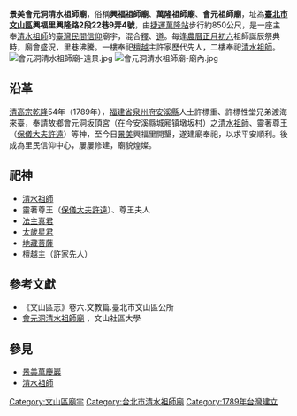 '''景美會元洞清水祖師廟'''，俗稱'''興福祖師廟'''、'''萬隆祖師廟'''、'''會元祖師廟'''，址為'''[[臺北市|臺北市]][[文山區|文山區]]興福里興隆路2段22巷9弄4號'''，由[[捷運萬隆站|捷運萬隆站]]步行約850公尺，是一座主奉[[清水祖師|清水祖師]]的[[臺灣民間信仰|臺灣民間信仰]]廟宇，混合[[釋教|釋]]、[[道教|道]]。每逢[[農曆|農曆]][[正月初六|正月初六]]祖師誕辰祭典時，廟會盛況，里巷沸騰。一樓奉祀[[檀越|檀越]]主許家歷代先人，二樓奉祀[[清水祖師|清水祖師]]。
[[File:會元洞清水祖師廟-遠景.jpg|thumb]]
[[File:會元洞清水祖師廟-廟內.jpg|thumb]]

==沿革==
[[清高宗|清高宗]][[乾隆|乾隆]]54年（1789年），[[福建省|福建省]][[泉州府|泉州府]][[安溪縣|安溪縣]]人士許標重、許標性堂兄弟渡海來臺，奉請故鄉會元洞坂頂宮（在今安溪縣城厢镇墩坂村）之[[清水祖師|清水祖師]]、靈著尊王（[[保儀大夫|保儀大夫]][[許遠|許遠]]）等神，至今日[[景美|景美]]興福里開墾，遂建廟奉祀，以求平安順利。後成為里民信仰中心，屢屢修建，廟貌煌燦。

==祀神==
* [[清水祖師|清水祖師]]
* 靈著尊王（[[保儀大夫|保儀大夫]][[許遠|許遠]]）、尊王夫人
* [[法主真君|法主真君]]
* [[太歲星君|太歲星君]]
* [[地藏菩薩|地藏菩薩]]
* 檀越主（許家先人）


==參考文獻==
*《文山區志》卷六.文教篇.臺北市文山區公所
*[https://www.wenshan.org.tw/index.php/%E6%96%87%E5%B1%B1%E5%AD%B8%E8%B3%87%E8%A8%8A%E7%B6%B2/%E6%96%87%E5%8F%B2/item/1751-%E6%9C%83%E5%85%83%E6%B4%9E%E6%B8%85%E6%B0%B4%E7%A5%96%E5%B8%AB%E5%BB%9F 會元洞清水祖師廟] {{Wayback|url=https://www.wenshan.org.tw/index.php/%E6%96%87%E5%B1%B1%E5%AD%B8%E8%B3%87%E8%A8%8A%E7%B6%B2/%E6%96%87%E5%8F%B2/item/1751-%E6%9C%83%E5%85%83%E6%B4%9E%E6%B8%85%E6%B0%B4%E7%A5%96%E5%B8%AB%E5%BB%9F |date=20210512050548 }}，文山社區大學

==參見==
* [[景美萬慶巖|景美萬慶巖]]
* [[清水祖師|清水祖師]]

[[Category:文山區廟宇|Category:文山區廟宇]]
[[Category:台北市清水祖師廟|Category:台北市清水祖師廟]]
[[Category:1789年台灣建立|Category:1789年台灣建立]]